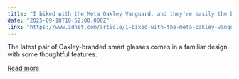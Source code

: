 ```yaml
---
title: "I biked with the Meta Oakley Vanguard, and they're easily the best smart glasses for athletes"
date: "2025-09-18T10:52:00.000Z"
link: "https://www.zdnet.com/article/i-biked-with-the-meta-oakley-vanguard-and-theyre-easily-the-best-smart-glasses-for-athletes/"
---
```


The latest pair of Oakley-branded smart glasses comes in a familiar design with some thoughtful features.

[Read more](https://www.zdnet.com/article/i-biked-with-the-meta-oakley-vanguard-and-theyre-easily-the-best-smart-glasses-for-athletes/)
